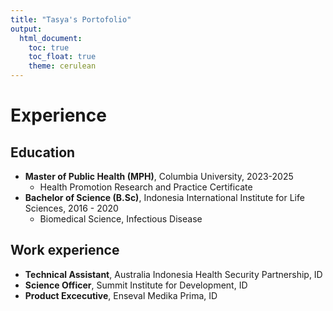 ```yaml
---
title: "Tasya's Portofolio"
output: 
  html_document:
    toc: true
    toc_float: true
    theme: cerulean
---
```


# Experience

## Education

* **Master of Public Health (MPH)**, Columbia University, 2023-2025
  * Health Promotion Research and Practice Certificate
* **Bachelor of Science (B.Sc)**, Indonesia International Institute for Life Sciences, 2016 - 2020
  * Biomedical Science, Infectious Disease

## Work experience

* **Technical Assistant**, Australia Indonesia Health Security Partnership, ID
* **Science Officer**, Summit Institute for Development, ID
* **Product Excecutive**, Enseval Medika Prima, ID
